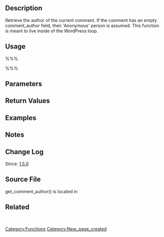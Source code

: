 {{Languages|
{{en|Function Reference/get_comment_author}}
{{ja|関数リファレンス/get_comment_author}}
}}
{{Stub}}
== Description ==

Retrieve the author of the current comment. If the comment has an empty comment_author field, then 'Anonymous' person is assumed. This function is meant to live inside of the WordPress loop.

== Usage ==
%%%<?php $author = get_comment_author( $comment_ID ); ?>%%%

== Parameters ==

{{Parameter|$comment_ID|integer|The ID of the comment for which to retrieve the author.|optionl}}

== Return Values ==

{{Return||string|The comment author}}

== Examples ==

== Notes ==

== Change Log ==

Since: [[Version 1.5|1.5.0]]

== Source File ==
get_comment_author() is located in {{Trac|wp-includes/comment-template.php}}

== Related ==

&nbsp;

[[Category:Functions]]

[[Category:New_page_created]]
